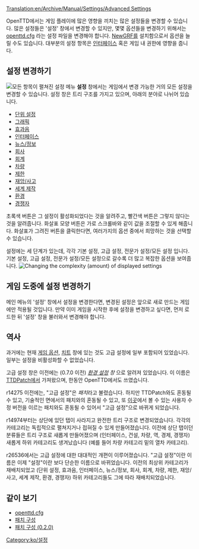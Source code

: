 [[Translation:en/Archive/Manual/Settings/Advanced Settings]]
{{ko/Manual/목차}}

OpenTTD에서는 게임 플레이에 많은 영향을 끼치는 많은 설정들을 변경할 수 있습니다. 많은 설정들은 '설정' 창에서 변경할 수 있지만, 몇몇 옵션들을 변경하기 위해서는 [[ko/Openttd.cfg|openttd.cfg]] 라는 설정 파일을 변경해야 합니다. [[ko/NewGRF|NewGRF]]를 설치함으로서 옵션을 늘릴 수도 있습니다. 대부분의 설정 항목은 [[ko/Manual/게임 인터페이스|인터페이스]] 혹은 게임 내 권한에 영향을 줍니다.

==설정 변경하기==
[[File:ko/Archive/Manual/Settings/Advanced options full.png|thumb|right|모든 항목이 펼쳐진 설정 메뉴]]
{{ko/Archive/Manual/Settings/설정}}
'''설정''' 창에서는 게임에서 변경 가능한 거의 모든 설정을 변경할 수 있습니다. 설정 창은 트리 구조를 가지고 있으며, 아래의 분야로 나뉘어 있습니다.

* [[ko/Archive/Manual/Settings/설정/단위 설정|단위 설정]]
* [[ko/Archive/Manual/Settings/설정/그래픽|그래픽]]
* [[ko/Archive/Manual/Settings/설정/효과음|효과음]]
* [[ko/설정/인터페이스|인터페이스]]
* [[ko/설정/뉴스정보|뉴스/정보]]
* [[ko/설정/회사|회사]]
* [[ko/설정/회계|회계]]
* [[ko/설정/차량|차량]]
* [[ko/설정/제한|제한]]
* [[ko/설정/재앙사고|재앙/사고]]
* [[ko/설정/세계 제작|세계 제작]]
* [[ko/설정/환경|환경]]
* [[ko/설정/경쟁자|경쟁자]]

초록색 버튼은 그 설정이 활성화되었다는 것을 알려주고, 빨간색 버튼은 그렇지 않다는 것을 알려줍니다. 화살표 모양 버튼은 가로 스크롤바와 같이 값을 조절할 수 있게 해줍니다.  화살표가 그려진 버튼을 클릭한다면, 여러가지의 옵션 중에서 희망하는 것을 선택할 수 있습니다.

설정에는 세 단계가 있는데, 각각 기본 설정, 고급 설정, 전문가 설정/모든 설정 입니다. 기본 설정, 고급 설정, 전문가 설정/모든 설정으로 갈수록 더 많고 복잡한 옵션을 보여줍니다.
[[File:ko/Archive/Manual/Settings/Settings select.png|Changing the complexity (amount) of displayed settings]]

== 게임 도중에 설정 변경하기 ==
메인 메뉴의 '설정' 창에서 설정을 변경한다면, 변경된 설정은 앞으로 새로 만드는 게임에만 적용될 것입니다. 만약 이미 게임을 시작한 후에 설정을 변경하고 싶다면, 먼저 로드한 뒤 '설정' 창을 불러와서 변경해야 합니다.

== 역사 ==
과거에는 현재 [[ko/게임 옵션 창|게임 옵션]], [[ko/치트|치트]] 창에 있는 것도 고급 설정에 일부 포함되어 있었습니다. 일부는 설정을 비활성화할 수 없었습니다.

고급 설정 창은 이전에는 (0.7.0 이전) ''[[ko/환경 설정|환경 설정]] 창'' 으로 알려져 있었습니다. 이 이름은 [[ko/TTDPatch|TTDPatch]]에서 가져왔으며, 한동안 OpenTTD에서도 쓰였습니다.

r14275 이전에는, "고급 설정"은 ''패치''라고 불렸습니다. 하지만 TTDPatch와도 혼동될 수 있고, 기술적인 면에서의 패치와의 혼동될 수 있고, 또 [http://www.tt-forums.net/viewforum.php?f=33 이곳]에서 볼 수 있는 사용자 수정 버전을 이르는 패치와도 혼동될 수 있어서 "고급 설정"으로 바뀌게 되었습니다.

r14974부터는 상단에 있던 탭이 사라지고 완전한 트리 구조로 변경되었습니다. 각각의 카테고리는 독립적으로 펼쳐지거나 접혀질 수 있게 만들어졌습니다. 이전에 상단 탭이던 분류들은 트리 구조로 새롭게 만들어졌으며 (인터페이스, 건설, 차량, 역, 경제, 경쟁자) 새롭게 하위 카테고리도 생겨났습니다 (예를 들어 차량 카테고리 밑의 열차 카테고리).

r26536에서는 고급 설정에 대한 대대적인 개편이 이루어졌습니다. "고급 설정"이란 이름은 이제 "설정"이란 보다 단순한 이름으로 바뀌었습니다. 이전의 최상위 카테고리가 재배치되었고 (단위 설정, 효과음, 인터페이스, 뉴스/정보, 회사, 회계, 차량, 제한, 재앙/사고, 세계 제작, 환경, 경쟁자) 하위 카테고리들도 그에 따라 재배치되었습니다.

==같이 보기==
*[[ko/Openttd.cfg|openttd.cfg]]
*[[ko/패치 구성|패치 구성]]
*[[ko/패치 구성 (0.2.0)|패치 구성 (0.2.0)]]

[[Category:ko/설정]]